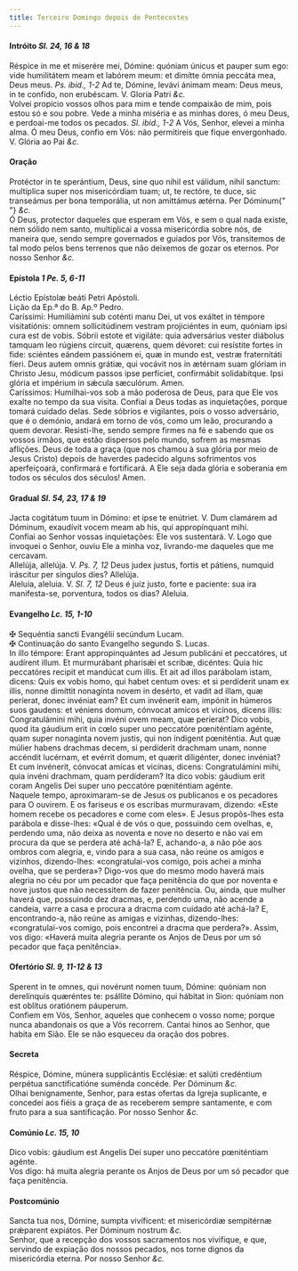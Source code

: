 ```yaml
---
title: Terceiro Domingo depois de Pentecostes
---
```


<h4 class="text-center">
  Intróito <em>Sl. 24, 16 & 18</em>
</h4>
<div class="container-fluid">
  <div class="row">
    <div class="col-6 dropcaps text-justify">
      Réspice in me et miserére mei, Dómine: quóniam únicus et pauper sum ego:
      vide humilitátem meam et labórem meum: et dimítte ómnia peccáta mea, Deus
      meus. <em>Ps. ibid., 1-2</em> Ad te, Dómine, levávi ánimam meam: Deus
      meus, in te confído, non erubéscam. V. Gloria Patri <em>&c.</em>
    </div>
    <div class="col-6 dropcaps text-justify">
      Volvei propício vossos olhos para mim e tende compaixão de mim, pois estou
      só e sou pobre. Vede a minha miséria e as minhas dores, ó meu Deus, e
      perdoai-me todos os pecados. <em>Sl. ibid., 1-2</em> A Vós, Senhor, elevei
      a minha alma. Ó meu Deus, confio em Vós: não permitireis que fique
      envergonhado. V. Glória ao Pai <em>&c.</em>
    </div>
  </div>
</div>

<h4 class="text-center">Oração</h4>
<div class="container-fluid">
  <div class="row">
    <div class="col-6 dropcaps text-justify">
      Protéctor in te sperántium, Deus, sine quo nihil est válidum, nihil
      sanctum: multíplica super nos misericórdiam tuam; ut, te rectóre, te duce,
      sic transeámus per bona temporália, ut non amittámus ætérna. Per Dóminum{" "}
      <em>&c.</em>
    </div>
    <div class="col-6 dropcaps text-justify">
      Ó Deus, protector daqueles que esperam em Vós, e sem o qual nada existe,
      nem sólido nem santo, multiplicai a vossa misericórdia sobre nós, de
      maneira que, sendo sempre governados e guiados por Vós, transitemos de tal
      modo pelos bens terrenos que não deixemos de gozar os eternos. Por nosso
      Senhor <em>&c.</em>
    </div>
  </div>
</div>

<h4 class="text-center">
  Epístola <em>1 Pe. 5, 6-11</em>
</h4>
<div class="container-fluid">
  <div class="row">
    <div class="col-6 text-justify">Léctio Epístolæ beáti Petri Apóstoli.</div>
    <div class="col-6 text-justify">Lição da Ep.ª do B. Ap.º Pedro.</div>
    <div class="col-6 dropcaps text-justify">
      Caríssimi: Humiliámini sub coténti manu Dei, ut vos exáltet in témpore
      visitatiónis: omnem sollicitúdinem vestram projiciéntes in eum, quóniam
      ipsi cura est de vobis. Sóbrii estote et vigiláte: quia adversárius vester
      diábolus tamquam leo rúgiens circuit, quærens, quem dévoret: cui resístite
      fortes in fide: sciéntes eándem passiónem ei, quæ in mundo est, vestræ
      fraternitáti fíeri. Deus autem omnis grátiæ, qui vocávit nos in ætérnam
      suam glóriam in Christo Jesu, módicum passos ipse perfíciet, confirmábit
      solidabítque. Ipsi glória et impérium in sǽcula sæculórum. Amen.
    </div>
    <div class="col-6 dropcaps text-justify">
      Caríssimos: Humilhai-vos sob a mão poderosa de Deus, para que Ele vos
      exalte no tempo da sua visita. Confiai a Deus todas as inquietações,
      porque tomará cuidado delas. Sede sóbrios e vigilantes, pois o vosso
      adversário, que é o demónio, andará em torno de vós, como um leão,
      procurando a quem devorar. Resisti-lhe, sendo sempre firmes na fé e
      sabendo que os vossos irmãos, que estão dispersos pelo mundo, sofrem as
      mesmas aflições. Deus de toda a graça (que nos chamou à sua glória por
      meio de Jesus Cristo) depois de haverdes padecido alguns sofrimentos vos
      aperfeiçoará, confirmará e fortificará. A Ele seja dada glória e soberania
      em todos os séculos dos séculos! Amen.
    </div>
  </div>
</div>

<h4 class="text-center">
  Gradual <em>Sl. 54, 23, 17 & 19</em>
</h4>
<div class="container-fluid">
  <div class="row">
    <div class="col-6 dropcaps text-justify">
      Jacta cogitátum tuum in Dómino: et ipse te enútriet. V. Dum clamárem ad
      Dóminum, exaudívit vocem meam ab his, qui appropínquant mihi.
    </div>
    <div class="col-6 dropcaps text-justify">
      Confiai ao Senhor vossas inquietações: Ele vos sustentará. V. Logo que
      invoquei o Senhor, ouviu Ele a minha voz, livrando-me daqueles que me
      cercavam.
    </div>
    <div class="col-6 text-justify">
      Allelúja, allelúja. V. <em>Ps. 7, 12</em> Deus judex justus, fortis et
      pátiens, numquid iráscitur per síngulos dies? Allelúja.
    </div>
    <div class="col-6 text-justify">
      Aleluia, aleluia. V. <em>Sl. 7, 12</em> Deus é juiz justo, forte e
      paciente: sua ira manifesta-se, porventura, todos os dias? Aleluia.
    </div>
  </div>
</div>

<h4 class="text-center">
  Evangelho <em>Lc. 15, 1-10</em>
</h4>
<div class="container-fluid">
  <div class="row">
    <div class="col-6 text-justify">
      <span class="text-danger">&#10016;</span> Sequéntia sancti Evangélii
      secúndum Lucam.
    </div>
    <div class="col-6 text-justify">
      <span class="text-danger">&#10016;</span> Continuação do santo Evangelho
      segundo S. Lucas.
    </div>
    <div class="col-6 dropcaps text-justify">
      In illo témpore: Erant appropinquántes ad Jesum publicáni et peccatóres,
      ut audírent illum. Et murmurábant pharisǽi et scribæ, dicéntes: Quia hic
      peccatóres recipit et mandúcat cum illis. Et ait ad illos parábolam istam,
      dicens: Quis ex vobis homo, qui habet centum oves: et si perdíderit unam
      ex illis, nonne dimíttit nonagínta novem in desérto, et vadit ad illam,
      quæ períerat, donec invéniat eam? Et cum invénerit eam, impónit in húmeros
      suos gaudens: et véniens domum, cónvocat amícos et vicínos, dicens illis:
      Congratulámini mihi, quia invéni ovem meam, quæ períerat? Dico vobis, quod
      ita gáudium erit in cœlo super uno peccatóre pœniténtiam agénte, quam
      super nonagínta novem justis, qui non índigent pœniténtia. Aut quæ múlier
      habens drachmas decem, si perdíderit drachmam unam, nonne accéndit
      lucérnam, et evérrit domum, et quærit diligénter, donec invéniat? Et cum
      invénerit, cónvocat amícas et vicínas, dicens: Congratulámini mihi, quia
      invéni drachmam, quam perdíderam? Ita dico vobis: gáudium erit coram
      Angelis Dei super uno peccatóre pœniténtiam agénte.
    </div>
    <div class="col-6 dropcaps text-justify">
      Naquele tempo, aproximaram-se de Jesus os publicanos e os pecadores para O
      ouvirem. E os fariseus e os escribas murmuravam, dizendo: «Este homem
      recebe os pecadores e come com eles». E Jesus propôs-lhes esta parábola e
      disse-lhes: «Qual é de vós o que, possuindo cem ovelhas, e, perdendo uma,
      não deixa as noventa e nove no deserto e não vai em procura da que se
      perdera até achá-la? E, achando-a, a não põe aos ombros com alegria, e,
      vindo para a sua casa, não reúne os amigos e vizinhos, dizendo-lhes:
      «congratulai-vos comigo, pois achei a minha ovelha, que se perdera»?
      Digo-vos que do mesmo modo haverá mais alegria no céu por um pecador que
      faça penitência do que por noventa e nove justos que não necessitem de
      fazer penitência. Ou, ainda, que mulher haverá que, possuindo dez dracmas,
      e, perdendo uma, não acende a candeia, varre a casa e procura a dracma com
      cuidado até achá-la? E, encontrando-a, não reúne as amigas e vizinhas,
      dizendo-lhes: «congratulai-vos comigo, pois encontrei a dracma que
      perdera?». Assim, vos digo: «Haverá muita alegria perante os Anjos de Deus
      por um só pecador que faça penitência».
    </div>
  </div>
</div>

<h4 class="text-center">
  Ofertório <em>Sl. 9, 11-12 & 13</em>
</h4>
<div class="container-fluid">
  <div class="row">
    <div class="col-6 dropcaps text-justify">
      Sperent in te omnes, qui novérunt nomen tuum, Dómine: quóniam non
      derelínquis quæréntes te: psállite Dómino, qui hábitat in Sion: quóniam
      non est oblítus oratiónem páuperum.
    </div>
    <div class="col-6 dropcaps text-justify">
      Confiem em Vós, Senhor, aqueles que conhecem o vosso nome; porque nunca
      abandonais os que a Vós recorrem. Cantai hinos ao Senhor, que habita em
      Sião. Ele se não esqueceu da oração dos pobres.
    </div>
  </div>
</div>

<h4 class="text-center">Secreta</h4>
<div class="container-fluid">
  <div class="row">
    <div class="col-6 dropcaps text-justify">
      Réspice, Dómine, múnera supplicántis Ecclésiæ: et salúti credéntium
      perpétua sanctificatióne suménda concéde. Per Dóminum <em>&c.</em>
    </div>
    <div class="col-6 dropcaps text-justify">
      Olhai benignamente, Senhor, para estas ofertas da Igreja suplicante, e
      concedei aos fiéis a graça de as receberem sempre santamente, e com fruto
      para a sua santificação. Por nosso Senhor <em>&c.</em>
    </div>
  </div>
</div>

<h4 class="text-center">
  Comúnio <em>Lc. 15, 10</em>
</h4>
<div class="container-fluid">
  <div class="row">
    <div class="col-6 dropcaps text-justify">
      Dico vobis: gáudium est Angelis Dei super uno peccatóre pœniténtiam
      agénte.
    </div>
    <div class="col-6 dropcaps text-justify">
      Vos digo: há muita alegria perante os Anjos de Deus por um só pecador que
      faça penitência.
    </div>
  </div>
</div>

<h4 class="text-center">Postcomúnio</h4>
<div class="container-fluid">
  <div class="row">
    <div class="col-6 dropcaps text-justify">
      Sancta tua nos, Dómine, sumpta vivíficent: et misericórdiæ sempitérnæ
      prǽparent expiátos. Per Dóminum nostrum <em>&c.</em>
    </div>
    <div class="col-6 dropcaps text-justify">
      Senhor, que a recepção dos vossos sacramentos nos vivifique, e que,
      servindo de expiação dos nossos pecados, nos torne dignos da misericórdia
      eterna. Por nosso Senhor <em>&c.</em>
    </div>
  </div>
</div>

